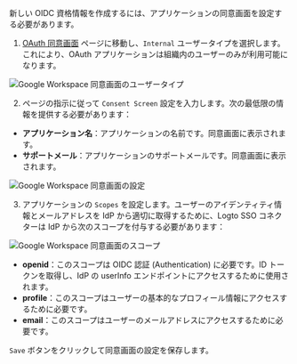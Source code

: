 新しい OIDC 資格情報を作成するには、アプリケーションの同意画面を設定する必要があります。

1. [OAuth 同意画面](https://console.cloud.google.com/apis/credentials/consent) ページに移動し、`Internal` ユーザータイプを選択します。これにより、OAuth アプリケーションは組織内のユーザーのみが利用可能になります。

<img
  src="/img/assets/google_workspace_consent_screen_user_type.webp"
  alt="Google Workspace 同意画面のユーザータイプ"
/>

2. ページの指示に従って `Consent Screen` 設定を入力します。次の最低限の情報を提供する必要があります：

- **アプリケーション名**：アプリケーションの名前です。同意画面に表示されます。
- **サポートメール**：アプリケーションのサポートメールです。同意画面に表示されます。

<img
  src="/img/assets/google_workspace_consent_screen_settings.webp"
  alt="Google Workspace 同意画面の設定"
/>

3. アプリケーションの `Scopes` を設定します。ユーザーのアイデンティティ情報とメールアドレスを IdP から適切に取得するために、Logto SSO コネクターは IdP から次のスコープを付与する必要があります：

<img
  src="/img/assets/google_workspace_consent_screen_scopes.webp"
  alt="Google Workspace 同意画面のスコープ"
/>

- **openid**：このスコープは OIDC 認証 (Authentication) に必要です。ID トークンを取得し、IdP の userInfo エンドポイントにアクセスするために使用されます。
- **profile**：このスコープはユーザーの基本的なプロフィール情報にアクセスするために必要です。
- **email**：このスコープはユーザーのメールアドレスにアクセスするために必要です。

`Save` ボタンをクリックして同意画面の設定を保存します。
